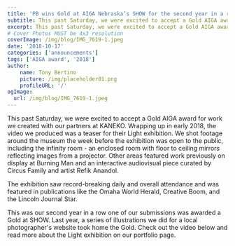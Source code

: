 ```yaml
---
title: 'PB wins Gold at AIGA Nebraska’s SHOW for the second year in a row'
subtitle: This past Saturday, we were excited to accept a Gold AIGA award for work we created with our partners at KANEKO.
excerpt: This past Saturday, we were excited to accept a Gold AIGA award for work we created with our partners at KANEKO.
# Cover Photos MUST be 4x3 resolution
coverImage: /img/blog/IMG_7619-1.jpeg
date: '2018-10-17'
categories: ['announcements']
tags: ['AIGA award', '2018']
author:
    name: Tony Bertino
    picture: /img/placeholder01.png
    profileURL: '/'
ogImage:
  url: /img/blog/IMG_7619-1.jpeg
---
```

This past Saturday, we were excited to accept a Gold AIGA award for work we created with our partners at KANEKO. Wrapping up in early 2018, the video we produced was a teaser for their Light exhibition. We shot footage around the museum the week before the exhibition was open to the public, including the infinity room - an enclosed room with floor to ceiling mirrors reflecting images from a projector. Other areas featured work previously on display at Burning Man and an interactive audiovisual piece curated by Circus Family and artist Refik Anandol. 

The exhibition saw record-breaking daily and overall attendance and was featured in publications like the Omaha World Herald, Creative Boom, and the Lincoln Journal Star.

This was our second year in a row one of our submissions was awarded a Gold at SHOW. Last year, a series of illustrations we did for a local photographer's website took home the Gold. Check out the video below and read more about the Light exhibition on our portfolio page.